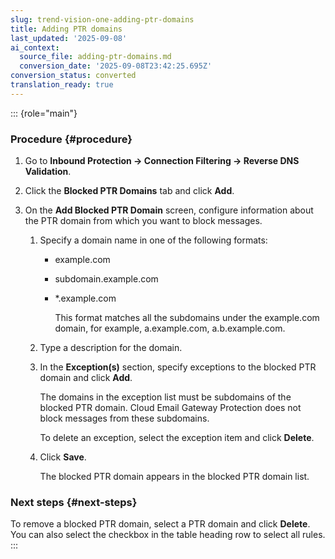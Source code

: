 ```yaml
---
slug: trend-vision-one-adding-ptr-domains
title: Adding PTR domains
last_updated: '2025-09-08'
ai_context:
  source_file: adding-ptr-domains.md
  conversion_date: '2025-09-08T23:42:25.695Z'
conversion_status: converted
translation_ready: true
---
```


::: {role="main"}
### Procedure {#procedure}

1.  Go to **Inbound Protection → Connection Filtering → Reverse DNS Validation**.

2.  Click the **Blocked PTR Domains** tab and click **Add**.

3.  On the **Add Blocked PTR Domain** screen, configure information about the PTR domain from which you want to block messages.

    1.  Specify a domain name in one of the following formats:

        - example.com

        - subdomain.example.com

        - \*.example.com

          This format matches all the subdomains under the example.com domain, for example, a.example.com, a.b.example.com.

    2.  Type a description for the domain.

    3.  In the **Exception(s)** section, specify exceptions to the blocked PTR domain and click **Add**.

        The domains in the exception list must be subdomains of the blocked PTR domain. Cloud Email Gateway Protection does not block messages from these subdomains.

        To delete an exception, select the exception item and click **Delete**.

    4.  Click **Save**.

        The blocked PTR domain appears in the blocked PTR domain list.

### Next steps {#next-steps}

To remove a blocked PTR domain, select a PTR domain and click **Delete**. You can also select the checkbox in the table heading row to select all rules.
:::
